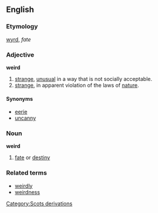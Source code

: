 ==English==
===Etymology===
{{OE.}} [[wyrd]], ''fate''

===Adjective===
'''weird'''

#[[strange]], [[unusual]] in a way that is not socially acceptable.
#[[strange]], in apparent violation of the laws of [[nature]].
[[Category:Scots derivations]]

====Synonyms====
*[[eerie]]
*[[uncanny]]

===Noun===
'''weird'''
# [[fate]] or [[destiny]]

===Related terms===
*[[weirdly]]
*[[weirdness]]